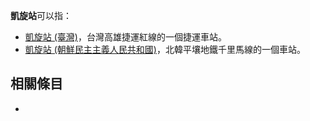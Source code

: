 '''凱旋站'''可以指：
* [[凱旋站_(臺灣)|凱旋站 (臺灣)]]，台灣高雄捷運紅線的一個捷運車站。
* [[凱旋站_(朝鮮民主主義人民共和國)|凱旋站 (朝鮮民主主義人民共和國)]]，北韓平壤地鐵千里馬線的一個車站。

== 相關條目 ==
*{{lookfrom}}

{{disambig|cat=三字車站名消歧義}}